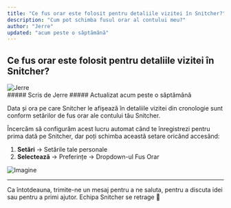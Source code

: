 ```yaml
---
title: "Ce fus orar este folosit pentru detaliile vizitei în Snitcher?"
description: "Cum pot schimba fusul orar al contului meu?"
author: "Jerre"
updated: "acum peste o săptămână"
---
```


## Ce fus orar este folosit pentru detaliile vizitei în Snitcher?

<div className="flex gap-2 items-center">
  <img
    src="https://static.intercomassets.com/avatars/40541/square_128/social_media_icon_-_2023_01_20_Snitcher_-_Studio_Gijs_de_Koning_-_5246_%281%29-1676632880.jpg"
    alt="Jerre"
    className="rounded-full"
    width={36}
    height={36}
  />
  <div>
    ##### Scris de Jerre  
    ##### Actualizat acum peste o săptămână
  </div>
</div>

Data și ora pe care Snitcher le afișează în detaliile vizitei din cronologie sunt conform setărilor de fus orar ale contului tău Snitcher.

Încercăm să configurăm acest lucru automat când te înregistrezi pentru prima dată pe Snitcher, dar poți schimba această setare oricând accesând:

1. **Setări** -> Setările tale personale
2. **Selectează** -> Preferințe -> Dropdown-ul Fus Orar

![Imagine](https://downloads.intercomcdn.com/i/o/1159370444/b3299e6bc87d4535515b22c7/Screen+Shot+2024-08-27+at+2_39_10+AM.png?expires=1728859500&signature=a16c9b81bb853cf7deac4a8082f7dc97796b575ff4c6fe61311036844372c54e&req=dSEiH8p5nYVbXfMW1HO4zZHnWVDce%2BjvgY70hDrQ%2BDpKbUjkL%2FLpTwDwGYX6%0AB03Cp1lNkWMbJEjcr6g%3D%0A )

---

Ca întotdeauna, trimite-ne un mesaj pentru a ne saluta, pentru a discuta idei sau pentru a primi ajutor. Echipa Snitcher se retrage 👋
